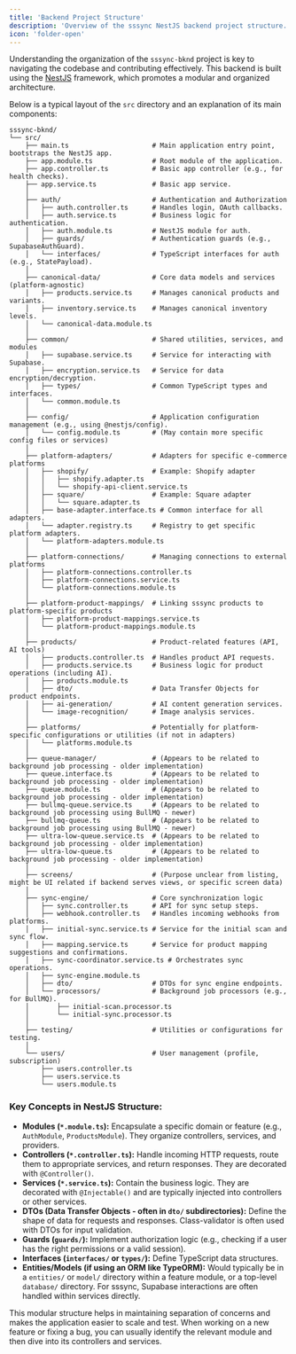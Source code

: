 ```yaml
---
title: 'Backend Project Structure'
description: 'Overview of the sssync NestJS backend project structure.'
icon: 'folder-open'
---
```


Understanding the organization of the `sssync-bknd` project is key to navigating the codebase and contributing effectively. This backend is built using the [NestJS](https://nestjs.com/) framework, which promotes a modular and organized architecture.

Below is a typical layout of the `src` directory and an explanation of its main components:

```
sssync-bknd/
└── src/
    ├── main.ts                     # Main application entry point, bootstraps the NestJS app.
    ├── app.module.ts               # Root module of the application.
    ├── app.controller.ts           # Basic app controller (e.g., for health checks).
    ├── app.service.ts              # Basic app service.
    │
    ├── auth/                       # Authentication and Authorization
    │   ├── auth.controller.ts      # Handles login, OAuth callbacks.
    │   ├── auth.service.ts         # Business logic for authentication.
    │   ├── auth.module.ts          # NestJS module for auth.
    │   ├── guards/                 # Authentication guards (e.g., SupabaseAuthGuard).
    │   └── interfaces/             # TypeScript interfaces for auth (e.g., StatePayload).
    │
    ├── canonical-data/             # Core data models and services (platform-agnostic)
    │   ├── products.service.ts     # Manages canonical products and variants.
    │   ├── inventory.service.ts    # Manages canonical inventory levels.
    │   └── canonical-data.module.ts
    │
    ├── common/                     # Shared utilities, services, and modules
    │   ├── supabase.service.ts     # Service for interacting with Supabase.
    │   ├── encryption.service.ts   # Service for data encryption/decryption.
    │   ├── types/                  # Common TypeScript types and interfaces.
    │   └── common.module.ts
    │
    ├── config/                     # Application configuration management (e.g., using @nestjs/config).
    │   └── config.module.ts        # (May contain more specific config files or services)
    │
    ├── platform-adapters/          # Adapters for specific e-commerce platforms
    │   ├── shopify/                # Example: Shopify adapter
    │   │   ├── shopify.adapter.ts
    │   │   └── shopify-api-client.service.ts
    │   ├── square/                 # Example: Square adapter
    │   │   └── square.adapter.ts
    │   ├── base-adapter.interface.ts # Common interface for all adapters.
    │   └── adapter.registry.ts     # Registry to get specific platform adapters.
    │   └── platform-adapters.module.ts
    │
    ├── platform-connections/       # Managing connections to external platforms
    │   ├── platform-connections.controller.ts
    │   ├── platform-connections.service.ts
    │   └── platform-connections.module.ts
    │
    ├── platform-product-mappings/  # Linking sssync products to platform-specific products
    │   ├── platform-product-mappings.service.ts
    │   └── platform-product-mappings.module.ts
    │
    ├── products/                   # Product-related features (API, AI tools)
    │   ├── products.controller.ts  # Handles product API requests.
    │   ├── products.service.ts     # Business logic for product operations (including AI).
    │   ├── products.module.ts
    │   ├── dto/                    # Data Transfer Objects for product endpoints.
    │   ├── ai-generation/          # AI content generation services.
    │   └── image-recognition/      # Image analysis services.
    │
    ├── platforms/                  # Potentially for platform-specific configurations or utilities (if not in adapters)
    │   └── platforms.module.ts
    │
    ├── queue-manager/              # (Appears to be related to background job processing - older implementation)
    ├── queue.interface.ts          # (Appears to be related to background job processing - older implementation)
    ├── queue.module.ts             # (Appears to be related to background job processing - older implementation)
    ├── bullmq-queue.service.ts     # (Appears to be related to background job processing using BullMQ - newer)
    ├── bullmq-queue.ts             # (Appears to be related to background job processing using BullMQ - newer)
    ├── ultra-low-queue.service.ts  # (Appears to be related to background job processing - older implementation)
    ├── ultra-low-queue.ts          # (Appears to be related to background job processing - older implementation)
    │
    ├── screens/                    # (Purpose unclear from listing, might be UI related if backend serves views, or specific screen data)
    │
    ├── sync-engine/                # Core synchronization logic
    │   ├── sync.controller.ts      # API for sync setup steps.
    │   ├── webhook.controller.ts   # Handles incoming webhooks from platforms.
    │   ├── initial-sync.service.ts # Service for the initial scan and sync flow.
    │   ├── mapping.service.ts      # Service for product mapping suggestions and confirmations.
    │   ├── sync-coordinator.service.ts # Orchestrates sync operations.
    │   ├── sync-engine.module.ts
    │   ├── dto/                    # DTOs for sync engine endpoints.
    │   └── processors/             # Background job processors (e.g., for BullMQ).
    │       ├── initial-scan.processor.ts
    │       └── initial-sync.processor.ts
    │
    ├── testing/                    # Utilities or configurations for testing.
    │
    └── users/                      # User management (profile, subscription)
        ├── users.controller.ts
        ├── users.service.ts
        └── users.module.ts
```

### Key Concepts in NestJS Structure:

*   **Modules (`*.module.ts`):** Encapsulate a specific domain or feature (e.g., `AuthModule`, `ProductsModule`). They organize controllers, services, and providers.
*   **Controllers (`*.controller.ts`):** Handle incoming HTTP requests, route them to appropriate services, and return responses. They are decorated with `@Controller()`.
*   **Services (`*.service.ts`):** Contain the business logic. They are decorated with `@Injectable()` and are typically injected into controllers or other services.
*   **DTOs (Data Transfer Objects - often in `dto/` subdirectories):** Define the shape of data for requests and responses. Class-validator is often used with DTOs for input validation.
*   **Guards (`guards/`):** Implement authorization logic (e.g., checking if a user has the right permissions or a valid session).
*   **Interfaces (`interfaces/` or `types/`):** Define TypeScript data structures.
*   **Entities/Models (if using an ORM like TypeORM):** Would typically be in a `entities/` or `model/` directory within a feature module, or a top-level `database/` directory. For sssync, Supabase interactions are often handled within services directly.

This modular structure helps in maintaining separation of concerns and makes the application easier to scale and test. When working on a new feature or fixing a bug, you can usually identify the relevant module and then dive into its controllers and services. 